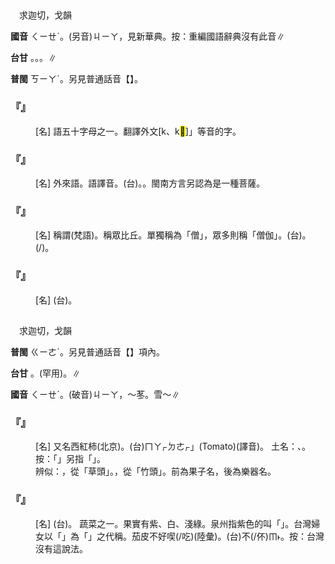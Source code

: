 
=={{ruby|伽|ㄑㄧㄝˊ}}==

　求迦切，戈韻

'''國音''' <rt>ㄑㄧㄝˊ</rt>。(另音)<rt>ㄐㄧㄚ</rt>，見新華典。按：重編國語辭典沒有此音∥

'''台甘''' {{ruby|(文)|ㄍㄧㄚˊ}}。{{ruby| |ㄍㄚ}}。{{ruby|(語)|ㄎㄧㄚ}}。{{ruby| |ㄎㄧㄚ˫}}∥

'''普閩''' <rt>ㄎㄧㄚˊ</rt>。另見普通話音【{{ruby|伽|ㄐㄧㄚ}}】。

    

==='''『{{ruby|伽|ㄑㄧㄝˊ}}』'''===
: [名] {{ruby|梵|ㄈㄢˋ}}語五十字母之一。翻譯外文[k、k<mark>&#xf92ba;</mark>]{{ruby|「|ㄍㄚ}}{{ruby|、|ㄍㄧㄚ}}{{ruby|、|ㄎㄧㄚ}}」等音的字。
    

==='''『{{ruby|伽|ㄑㄧㄝˊ}}{{ruby|藍|ㄌㄢˊ}}』'''===
: [名] 外來語。{{ruby|梵|ㄈㄢˋ}}語譯音。(台){{ruby|佛|ㄏㄨㆵ}}{{ruby|寺|ㄒㄧ˫}}{{ruby|丌|ㆤ}}{{ruby|意|ㄧ˪}}{{ruby|思|ㄙㄨ˪}}。{{ruby|原|ㆣㄨㄢˊ}}{{ruby|是|ㄒㄧ˫}}{{ruby|指|ㄐㄧˋ}}{{ruby|和|ㄏㆤˊ}}{{ruby|/|ㄏㄨㆤˊ}}{{ruby|尚|ㄒㄧㆫ˫}}{{ruby|/|ㄒㄧㆧ˫}}{{ruby|丌|ㆤ}}{{ruby|住|ㄗㄨ˫}}{{ruby|處|ㄘㄨˋ}}。閩南方言另認為是一種菩薩。
    

==='''『{{ruby|僧|ㄙㄥ}}{{ruby|伽|ㄑㄧㄝˊ}}』'''===
: [名] 稱謂(梵語)。稱眾比丘。單獨稱為「僧」，眾多則稱「僧伽」。(台){{ruby|和|ㄏㄨㆤˊ}}{{ruby|/|ㄏㆤˊ}}{{ruby|尚|ㄒㄧㆧ˫}}{{ruby|/|ㄒㄧㆫ˫}}。{{ruby|尼|ㄋㄧˊ}}{{ruby|姑|ㄍㆦ}}(/{{ruby|師|ㄙㄞ}}{{ruby|姑|ㄍㆦ}})。
    

==='''『{{ruby|伽|ㄑㄧㄝˊ}}{{ruby|南|ㄋㄢˊ}}{{ruby|香|ㄒㄧㄤ}}』'''===
: [名] (台){{ruby|烏|ㆦ}}{{ruby|沉|ㄉㄧㆬˊ}}{{ruby|香|ㄏㄧㆫ}}{{ruby|/|ㄏㄧㆧ}}。
    

=={{ruby|茄|ㄑㄧㄝˊ}}==

　求迦切，戈韻

'''普閩''' <rt>ㄍㄧㄜˊ</rt>。另見普通話音【{{ruby|茄|ㄐㄧㄚ}}】項內。

'''台甘''' {{ruby|(文)|ㄍㄚ}}。{{ruby|(文)|ㄍㄚˊ}}(罕用)。{{ruby|(語)|ㄍㄧㄜˊ}}∥

'''國音''' <rt>ㄑㄧㄝˊ</rt>。(破音)<rt>ㄐㄧㄚ</rt>，～苳。雪～∥

    

==='''『{{ruby|番|ㄈㄢ}}{{ruby|茄|ㄑㄧㄝˊ}}』'''===
: [名] 又名西紅柿(北京)。(台){{ruby|「|ㄊㄜㆷ}}<rt>ㄇㄚㆷ</rt><rt>ㄉㄜㆷ</rt>」(Tomato)(譯音)。 土名：{{ruby|臭|ㄘㄠ˪}}{{ruby|柿|ㄎㄧ˫}}{{ruby|仔|ㄚ}}、{{ruby|柑|ㄍㆰ}}{{ruby|仔|ㄚ}}{{ruby|蜜|ㆠㄧㆵ ͘}}。按：「{{ruby|柑|ㄍㆰ}}{{ruby|仔|ㄚ}}{{ruby|蜜|ㆠㄧㆵ ͘}}」另指「{{ruby|蒟|ㄍㄨˋ}}{{ruby|醬|ㄐㄧㆫ˪}}{{ruby|/|ㄐㄧㆧ˪}}」。
:辨似：{{ruby|茄|ㄑㄧㄝˊ}}，從「草頭」。{{ruby|笳|ㄐㄧㄚ}}，從「竹頭」。前為果子名，後為樂器名。
:
    

==='''『{{ruby|茄|ㄑㄧㄝˊ}}{{ruby|子|·ㄗˇ}}』'''===
: [名] (台){{ruby|茄|ㄍㄧㄜˊ}}。 蔬菜之一。果實有紫、白、淺綠。泉州指紫色的叫「{{ruby|紅|ㄤˊ}}{{ruby|菜|ㄘㄞ˪}}」。台灣婦女以「{{ruby|紅|ㄤˊ}}{{ruby|菜|ㄘㄞ˪}}」為「{{ruby|茄|ㄍㄧㄜˊ}}」之代稱。茄皮不好喫(/吃)(陸彙)。(台){{ruby|茄|ㄍㄧㄜˊ}}{{ruby|皮|ㄆㄨㆤˊ}}{{ruby|/|ㄆㆤˊ}}不(/伓)<rt>ㆬ˫</rt>{{ruby|好|ㄏㄜˋ}}{{ruby|食|ㄐㄧㄚㆷ ͘}}。按：台灣沒有這說法。
    
